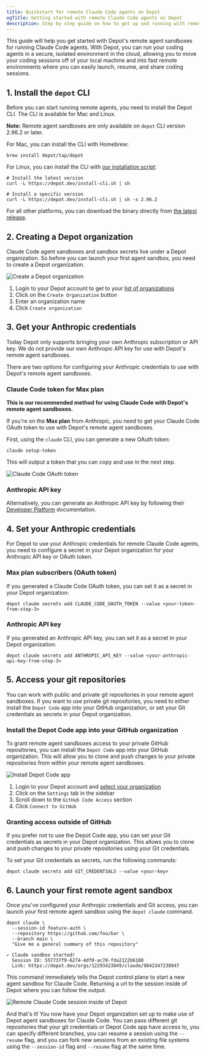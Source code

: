 ```yaml
---
title: Quickstart for remote Claude Code agents on Depot
ogTitle: Getting started with remote Claude Code agents on Depot
description: Step by step guide on how to get up and running with remote Claude Code agents on Depot.
---
```



This guide will help you get started with Depot's remote agent sandboxes for running Claude Code agents. With Depot, you can run your coding agents in a secure, isolated environment in the cloud, allowing you to move your coding sessions off of your local machine and into fast remote environments where you can easily launch, resume, and share coding sessions.

## 1. Install the `depot` CLI

Before you can start running remote agents, you need to install the Depot CLI. The CLI is available for Mac and Linux.

**Note:** Remote agent sandboxes are only available on `depot` CLI version 2.96.2 or later.

For Mac, you can install the CLI with Homebrew:

```shell
brew install depot/tap/depot
```

For Linux, you can install the CLI with [our installation script](https://depot.dev/install-cli.sh):

```shell
# Install the latest version
curl -L https://depot.dev/install-cli.sh | sh

# Install a specific version
curl -L https://depot.dev/install-cli.sh | sh -s 2.96.2
```

For all other platforms, you can download the binary directly from [the latest release](https://github.com/depot/cli/releases).

## 2. Creating a Depot organization

Claude Code agent sandboxes and sandbox secrets live under a Depot organization. So before you can launch your first agent sandbox, you need to create a Depot organization.

![Create a Depot organization](/images/docs/depot-create-organization.webp)

1. Login to your Depot account to get to your [list of organizations](/orgs)
2. Click on the `Create Organization` button
3. Enter an organization name
4. Click `Create organization`

## 3. Get your Anthropic credentials

Today Depot only supports bringing your own Anthropic subscription or API key. We do not provide our own Anthropic API key for use with Depot's remote agent sandboxes.

There are two options for configuring your Anthropic credentials to use with Depot's remote agent sandboxes.

### Claude Code token for Max plan

**This is our recommended method for using Claude Code with Depot's remote agent sandboxes.**

If you're on the **Max plan** from Anthropic, you need to get your Claude Code OAuth token to use with Depot's remote agent sandboxes.

First, using the `claude` CLI, you can generate a new OAuth token:

```shell
claude setup-token
```

This will output a token that you can copy and use in the next step.

![Claude Code OAuth token](/images/docs/claude-code-setup-token.webp)

### Anthropic API key

Alternatively, you can generate an Anthropic API key by following their [Developer Platform](https://docs.anthropic.com/en/api/overview) documentation.

## 4. Set your Anthropic credentials

For Depot to use your Anthropic credentials for remote Claude Code agents, you need to configure a secret in your Depot organization for your Anthropic API key or OAuth token.

### Max plan subscribers (OAuth token)

If you generated a Claude Code OAuth token, you can set it as a secret in your Depot organization:

```shell
depot claude secrets add CLAUDE_CODE_OAUTH_TOKEN --value <your-token-from-step-3>
```

### Anthropic API key

If you generated an Anthropic API key, you can set it as a secret in your Depot organization:

```shell
depot claude secrets add ANTHROPIC_API_KEY --value <your-anthropic-api-key-from-step-3>
```

## 5. Access your git repositories

You can work with public and private git repositories in your remote agent sandboxes. If you want to use private git repositories, you need to either install the `Depot Code` app into your GitHub organization, or set your Git credentials as secrets in your Depot organization.

### Install the Depot Code app into your GitHub organization

To grant remote agent sandboxes access to your private GitHub repositories, you can install the `Depot Code` app into your GitHub organization. This will allow you to clone and push changes to your private repositories from within your remote agent sandboxes.

![Install Depot Code app](/images/docs/depot-code-github-app.webp)

1. Login to your Depot account and [select your organization](/orgs)
2. Click on the `Settings` tab in the sidebar
3. Scroll down to the `GitHub Code Access` section
4. Click `Connect to GitHub`

### Granting access outside of GitHub

If you prefer not to use the Depot Code app, you can set your Git credentials as secrets in your Depot organization. This allows you to clone and push changes to your private repositories using your Git credentials.

To set your Git credentials as secrets, run the following commands:

```shell
depot claude secrets add GIT_CREDENTIALS --value <your-key>
```

## 6. Launch your first remote agent sandbox

Once you've configured your Anthropic credentials and Git access, you can launch your first remote agent sandbox using the `depot claude` command.

```shell
depot claude \
  --session-id feature-auth \
  --repository https://github.com/foo/bar \
  --branch main \
  "Give me a general summary of this repository"

✓ Claude sandbox started!
  Session ID: 557737f9-6274-4df0-ac78-fda2122b6180
  Link: https://depot.dev/orgs/12293423849/claude/9842347238947
```

This command immediately tells the Depot control plane to start a new agent sandbox for Claude Code. Returning a url to the session inside of Depot where you can follow the output.

![Remote Claude Code session inside of Depot](/images/docs/remote-claude-code-session-ui.webp)

And that's it! You now have your Depot organization set up to make use of Depot agent sandboxes for Claude Code. You can pass different git repositories that your git credentials or Depot Code app have access to, you can specify different branches, you can resume a session using the `--resume` flag, and you can fork new sessions from an existing file systems using the `--session-id` flag and `--resume` flag at the same time.
